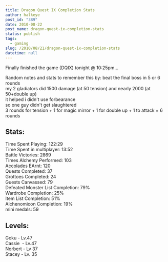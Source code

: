 ```yaml
---
title: Dragon Quest IX Completion Stats
author: halkeye
post_id: "389"
date: 2010-08-22
post_name: dragon-quest-ix-completion-stats
status: publish
tags:
  - gaming
slug: /2010/08/21/dragon-quest-ix-completion-stats
datetime: null
---
```


Finally finished the game (DQIX) tonight @ 10:25pm...

Random notes and stats to remember this by:
beat the final boss in 5 or 6 rounds  
my 2 gladiators did 1500 damage (at 50 tension) and nearly 2000 (at 50+double up)  
it helped i didn't use forbearance  
so one guy didn't get slaughtered  
3 rounds for tension + 1 for magic mirror + 1 for double up + 1 to attack = 6 rounds  

## Stats:

Time Spent Playing: 122:29  
Time Spent in multiplayer: 13:52  
Battle Victories: 2869  
Times Alchemy Performed: 103  
Accolades EArnt: 120  
Quests Completed: 37  
Grottoes Completed: 24  
Guests Canvassed: 79  
Defeated Monster List Completion: 79%  
Wardrobe Completion: 25%  
Item List Completion: 51%  
Alchenomicon Completion: 19%  
mini medals: 59  

## Levels:

Goku - Lv.47  
Cassie  - Lv.47  
Norbert - Lv 37  
Stacey - Lv. 35  
